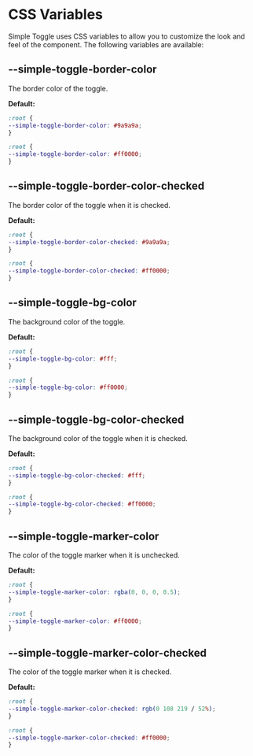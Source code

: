 
# CSS Variables

Simple Toggle uses CSS variables to allow you to customize the look and feel of the component. The following variables are available:

## --simple-toggle-border-color

The border color of the toggle.

**Default:** <ColorPreview color="#9a9a9a" />

<Tabs>
  <TabItem value="stbc1" label="Default">

  <ToggleExample id="stbc1" />

  ```css
  :root {
  --simple-toggle-border-color: #9a9a9a;
  }
  ```

  </TabItem>
  <TabItem value="stbc2" label="Red">

  <div style={{'--simple-toggle-border-color': '#ff0000'}}>
    <ToggleExample id="stbc2" />
  </div>

  ```css
  :root {
  --simple-toggle-border-color: #ff0000;
  }
  ```

  </TabItem>
</Tabs>

## --simple-toggle-border-color-checked

The border color of the toggle when it is checked.

**Default:** <ColorPreview color="#9a9a9a" />

<Tabs>
  <TabItem value="stbcc1" label="Default">

  <ToggleExample id="stbcc1" />

  ```css
  :root {
  --simple-toggle-border-color-checked: #9a9a9a;
  }
  ```

  </TabItem>
  <TabItem value="stbcc2" label="Red">

  <div style={{'--simple-toggle-border-color-checked': '#ff0000'}}>
    <ToggleExample id="stbcc2" />
  </div>

  ```css
  :root {
  --simple-toggle-border-color-checked: #ff0000;
  }
  ```

  </TabItem>
</Tabs>

## --simple-toggle-bg-color

The background color of the toggle.

**Default:** <ColorPreview color="#fff" />

<Tabs>
  <TabItem value="stbgc1" label="Default">

  <ToggleExample id="stbgc1" />

  ```css
  :root {
  --simple-toggle-bg-color: #fff;
  }
  ```

  </TabItem>
  <TabItem value="stbgc2" label="Red">

  <div style={{'--simple-toggle-bg-color': '#ff0000'}}>
    <ToggleExample id="stbgc2" />
  </div>

  ```css
  :root {
  --simple-toggle-bg-color: #ff0000;
  }
  ```

  </TabItem>
</Tabs>

## --simple-toggle-bg-color-checked

The background color of the toggle when it is checked.

**Default:** <ColorPreview color="#fff" />

<Tabs>
  <TabItem value="stbgcc1" label="Default">

  <ToggleExample id="stbgcc1" />

  ```css
  :root {
  --simple-toggle-bg-color-checked: #fff;
  }
  ```

  </TabItem>
  <TabItem value="stbgcc2" label="Red">

  <div style={{'--simple-toggle-bg-color-checked': '#ff0000'}}>
    <ToggleExample id="stbgcc2" />
  </div>

  ```css
  :root {
  --simple-toggle-bg-color-checked: #ff0000;
  }
  ```

  </TabItem>
</Tabs>

## --simple-toggle-marker-color

The color of the toggle marker when it is unchecked.

**Default:** <ColorPreview color="rgba(0, 0, 0, 0.5)" />

<Tabs>
  <TabItem value="stmc1" label="Default">

  <ToggleExample id="stmc1" />

  ```css
  :root {
  --simple-toggle-marker-color: rgba(0, 0, 0, 0.5);
  }
  ```

  </TabItem>
  <TabItem value="stmc2" label="Red">

  <div style={{'--simple-toggle-marker-color': '#ff0000'}}>
    <ToggleExample id="stmc2" />
  </div>

  ```css
  :root {
  --simple-toggle-marker-color: #ff0000;
  }
  ```

  </TabItem>
</Tabs>

## --simple-toggle-marker-color-checked

The color of the toggle marker when it is checked.

**Default:** <ColorPreview color="rgb(0 108 219 / 52%)" />

<Tabs>
  <TabItem value="stmc1" label="Default">

  <ToggleExample id="stmc1" />

  ```css
  :root {
  --simple-toggle-marker-color-checked: rgb(0 108 219 / 52%);
  }
  ```

  </TabItem>
  <TabItem value="stmc2" label="Red">

  <div style={{'--simple-toggle-marker-color-checked': '#ff0000'}}>
    <ToggleExample id="stmc2" />
  </div>

  ```css
  :root {
  --simple-toggle-marker-color-checked: #ff0000;
  }
  ```

  </TabItem>
</Tabs>

